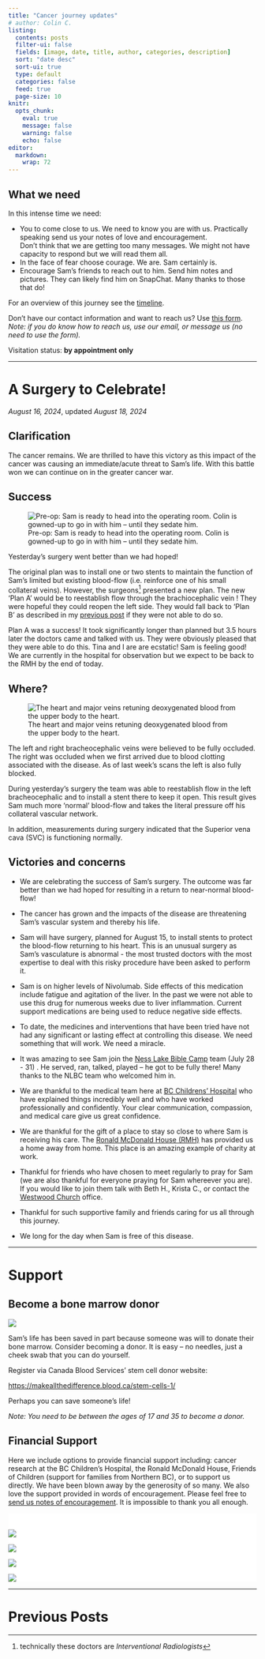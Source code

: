 ```yaml
---
title: "Cancer journey updates"
# author: Colin C.
listing:
  contents: posts
  filter-ui: false
  fields: [image, date, title, author, categories, description]
  sort: "date desc"
  sort-ui: true
  type: default
  categories: false
  feed: true
  page-size: 10
knitr: 
  opts_chunk: 
    eval: true
    message: false
    warning: false
    echo: false
editor: 
  markdown: 
    wrap: 72
---
```


::::: {layout="[70, 30]"}
::: {.callout-important icon="false"}
## What we need

In this intense time we need:

-   You to come close to us. We need to know you are with us.
    Practically speaking send us your notes of love and encouragement.\
    Don't think that we are getting too many messages. We might not have
    capacity to respond but we will read them all.
-   In the face of fear choose courage. We are. Sam certainly is.
-   Encourage Sam's friends to reach out to him. Send him notes and
    pictures. They can likely find him on SnapChat. Many thanks to those
    that do!
:::

::: {.callout-tip appearance="minimal" icon="false"}
For an overview of this journey see the [timeline](./timeline.html).

Don't have our contact information and want to reach us? Use [this
form](/contact.html). <br />*Note: if you do know how to reach us, use
our email, or message us (no need to use the form).*
:::
:::::

Visitation status: **by appointment only**

------------------------------------------------------------------------

# A Surgery to Celebrate!

*August 16, 2024*, updated *August 18, 2024*

::: {.callout-warning icon=false}
## Clarification

The cancer remains.  We are thrilled to have this victory as this impact of the cancer was causing an immediate/acute threat to Sam's life.  With this battle won we can continue on in the greater cancer war.

:::

## Success

::: {#photo .img-float-right}
![Pre-op: Sam is ready to head into the operating room. Colin is
gowned-up to go in with him -- until they sedate him.](https://samsstory.s3.ca-central-1.amazonaws.com/2024-08-16_preop-stc.jpg)
:::

Yesterday's surgery went better than we had hoped!

The original plan was to install one or two stents to maintain the
function of Sam's limited but existing blood-flow (i.e. reinforce one of
his small collateral veins). However, the surgeons[^1] presented a new
plan. The new 'Plan A' would be to reestablish flow through the
brachiocephalic vein ! They were hopeful they could reopen the left
side. They would fall back to 'Plan B' as described in my [previous
post](posts/2408/2024-08-16_surgery-celebration.html) if they were not able to do so.

[^1]: technically these doctors are *Interventional Radiologists*

Plan A was a success! It took significantly longer than planned but 3.5
hours later the doctors came and talked with us. They were obviously
pleased that they were able to do this. Tina and I are are ecstatic! Sam is feeling good! We are currently in the hospital for observation but we expect to be back to the RMH by the end of today.

## Where? 

::::: {layout-ncol="2"}


::: {#img-heart}
![The heart and major veins retuning deoxygenated blood from the upper
body to the
heart.](https://oncohemakey.com/wp-content/uploads/2016/06/B9781455728657000485_f048-001-9781455728657.jpg)
:::


::: {#fn-text}
The left and right bracheocephalic veins were believed to be fully
occluded. The right was occluded when we first arrived due to blood
clotting associated with the disease. As of last week's scans the left
is also fully blocked.

During yesterday's surgery the team was able to reestablish flow in the
left bracheocephalic and to install a stent there to keep it open. This
result gives Sam much more 'normal' blood-flow and takes the literal
pressure off his collateral vascular network.

In addition, measurements during surgery indicated that the Superior
vena cava (SVC) is functioning normally.
:::

:::::

## Victories and concerns

-   We are celebrating the success of Sam's surgery. The outcome was far
    better than we had hoped for resulting in a return to near-normal
    blood-flow!

-   The cancer has grown and the impacts of the disease are threatening
    Sam's vascular system and thereby his life.

-   Sam will have surgery, planned for August 15, to install stents to
    protect the blood-flow returning to his heart. This is an unusual
    surgery as Sam's vasculature is abnormal - the most trusted doctors
    with the most expertise to deal with this risky procedure have been
    asked to perform it.

-   Sam is on higher levels of Nivolumab. Side effects of this
    medication include fatigue and agitation of the liver. In the past
    we were not able to use this drug for numerous weeks due to liver
    inflammation. Current support medications are being used to reduce
    negative side effects.

-   To date, the medicines and interventions that have been tried have
    not had any significant or lasting effect at controlling this
    disease. We need something that will work. We need a miracle.

-   It was amazing to see Sam join the [Ness Lake Bible
    Camp](https://www.nesslakebiblecamp.com) team (July 28 - 31) . He
    served, ran, talked, played -- he got to be fully there! Many thanks
    to the NLBC team who welcomed him in.

-   We are thankful to the medical team here at [BC Childrens'
    Hospital](http://www.bcchildrens.ca) who have explained things
    incredibly well and who have worked professionally and confidently.
    Your clear communication, compassion, and medical care give us great
    confidence.

-   We are thankful for the gift of a place to stay so close to where
    Sam is receiving his care. The [Ronald McDonald House
    (RMH)](https://rmhbc.ca) has provided us a home away from home. This
    place is an amazing example of charity at work.

-   Thankful for friends who have chosen to meet regularly to pray for
    Sam (we are also thankful for everyone praying for Sam whereever you
    are). If you would like to join them talk with Beth H., Krista C.,
    or contact the [Westwood Church](https://westwoodchurch.bc.ca)
    office.

-   Thankful for such supportive family and friends caring for us all
    through this journey.

-   We long for the day when Sam is free of this disease.

------------------------------------------------------------------------

# Support

::: callout-important
## Become a bone marrow donor

[![](https://www.blood.ca/themes/custom/cbs_bootstrap_sass/CBS_Logo_descriptors_RGB-WhiteBG.svg){style="\"max-width:80%"}](https://makeallthedifference.blood.ca/stem-cells-1/)

Sam's life has been saved in part because someone was will to donate
their bone marrow. Consider becoming a donor. It is easy -- no needles,
just a cheek swab that you can do yourself.

Register via Canada Blood Services' stem cell donor website:

<https://makeallthedifference.blood.ca/stem-cells-1/>

Perhaps you can save someone's life!

*Note: You need to be between the ages of 17 and 35 to become a donor.*
:::

## Financial Support

Here we include options to provide financial support including: cancer
research at the BC Children's Hospital, the Ronald McDonald House,
Friends of Children (support for families from Northern BC), or to
support us directly. We have been blown away by the generosity of so
many. We also love the support provided in words of encouragement.
Please feel free to [send us notes of encouragement](contact.html). It
is impossible to thank you all enough.

:::: {.support-container style="background-color: #fff"}
::: {.support layout-ncol="2" style="background-color: #fff; padding-top:1.4em; padding-right:2em"}
[![](/img/bc-childrens_logo.png)](http://www.bcchildrens.ca/donate)

[![](https://samsstory.s3.ca-central-1.amazonaws.com/donate-button.png)](https://gofund.me/e060f5b6)

[![](https://samsstory.s3.ca-central-1.amazonaws.com/rmdhbc.png)](https://rmhbc.ca)

[![](https://samsstory.s3.ca-central-1.amazonaws.com/friends-of-children.png)](https://www.friendsofchildren.ca)
:::
::::

------------------------------------------------------------------------

# Previous Posts